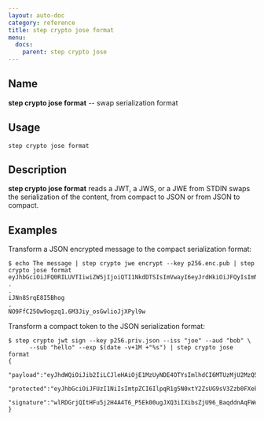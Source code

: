 ```yaml
---
layout: auto-doc
category: reference
title: step crypto jose format
menu:
  docs:
    parent: step crypto jose
---
```


## Name
**step crypto jose format** -- swap serialization format

## Usage

```raw
step crypto jose format
```

## Description

**step crypto jose format** reads a JWT, a JWS, or a JWE from STDIN swaps the
serialization of the content, from compact to JSON or from JSON to compact.

## Examples

Transform a JSON encrypted message to the compact serialization format:
```shell
$ echo The message | step crypto jwe encrypt --key p256.enc.pub | step crypto jose format
eyJhbGciOiJFQ0RILUVTIiwiZW5jIjoiQTI1NkdDTSIsImVwayI6eyJrdHkiOiJFQyIsImNydiI6IlAtMjU2IiwieCI6IlNTR1pNdjZyMGlHbmtsMnpKRERXS1JlaDU4R3RwTjVjT2tBZnlaaUI0enMiLCJ5IjoiLUJzQ2w5RjZNd28zRWZoTFJIeVdDbGlxU2d6T2tubzNuWW80azlPSVk0TSJ9LCJraWQiOiJHd0tSTUdXY1pWNFE2dGZZblpjZm90N090N2hjQ0t2cUJPVWljX0JoZ0gwIn0
.
.
iJNn8SrqE8I5Bhog
.
NO9FfC25Ow9ogzq1.6M3Jiy_osGwlioJjXPyl9w
```

Transform a compact token to the JSON serialization format:
```shell
$ step crypto jwt sign --key p256.priv.json --iss "joe" --aud "bob" \
      --sub "hello" --exp $(date -v+1M +"%s") | step crypto jose format
{
  "payload":"eyJhdWQiOiJib2IiLCJleHAiOjE1MzUyNDE4OTYsImlhdCI6MTUzMjU2MzQ5OCwiaXNzIjoiam9lIiwibmJmIjoxNTMyNTYzNDk4LCJzdWIiOiJoZWxsbyJ9",
  "protected":"eyJhbGciOiJFUzI1NiIsImtpZCI6IlpqR1g5N0xtY2ZsUG9sV3Zzb0FXekM1V1BXa05GRkgzUWRLTFVXOTc4aGsiLCJ0eXAiOiJKV1QifQ",
  "signature":"wlRDGrjQItHFu5j2H4A4T6_P5Ek00ugJXQ3iIXibsZjU96_BaqddnAqFWeKpb6xHWGRAHKtlm9bUYBfLQ8Jlsg"
}
```
